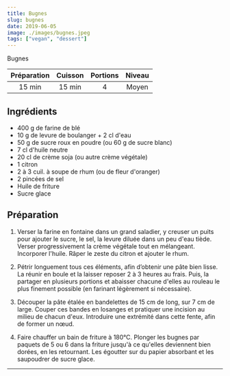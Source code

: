 ```yaml
---
title: Bugnes
slug: bugnes
date: 2019-06-05
image: ./images/bugnes.jpeg
tags: ["vegan", "dessert"]
---
```


<StyledParagraph>Bugnes</StyledParagraph>

| Préparation | Cuisson | Portions | Niveau |
| :-: | :-: | :-: | :-: |
| 15 min | 15 min | 4 | Moyen |


## Ingrédients
- <ListItem>400 g de farine de blé</ListItem>
- <ListItem>10 g de levure de boulanger + 2 cl d'eau</ListItem>
- <ListItem>50 g de sucre roux en poudre (ou 60 g de sucre blanc)</ListItem>
- <ListItem>7 cl d'huile neutre</ListItem>
- <ListItem>20 cl de crème soja (ou autre crème végétale)</ListItem>
- <ListItem>1 citron</ListItem>
- <ListItem>2 à 3 cuil. à soupe de rhum (ou de fleur d'oranger)</ListItem>
- <ListItem>2 pincées de sel</ListItem>
- <ListItem>Huile de friture</ListItem>
- <ListItem>Sucre glace</ListItem>


## Préparation

1. Verser la farine en fontaine dans un grand saladier, y creuser un puits pour ajouter le sucre, le sel, la levure diluée dans un peu d'eau tiède. Verser progressivement la crème végétale tout en mélangeant. Incorporer l'huile. Râper le zeste du citron et ajouter le rhum.

2. Pétrir longuement tous ces éléments, afin d’obtenir une pâte bien lisse. La réunir en boule et la laisser reposer 2 à 3 heures au frais. Puis, la partager en plusieurs portions et abaisser chacune d'elles au rouleau le plus finement possible (en farinant légèrement si nécessaire).

3. Découper la pâte étalée en bandelettes de 15 cm de long, sur 7 cm de large. Couper ces bandes en losanges et pratiquer une incision au milieu de chacun d'eux. Introduire une extrémité dans cette fente, afin de former un nœud.

4. Faire chauffer un bain de friture à 180°C. Plonger les bugnes par paquets de 5 ou 6 dans la friture jusqu'à ce qu'elles deviennent bien dorées, en les retournant. Les égoutter sur du papier absorbant et les saupoudrer de sucre glace.

---
